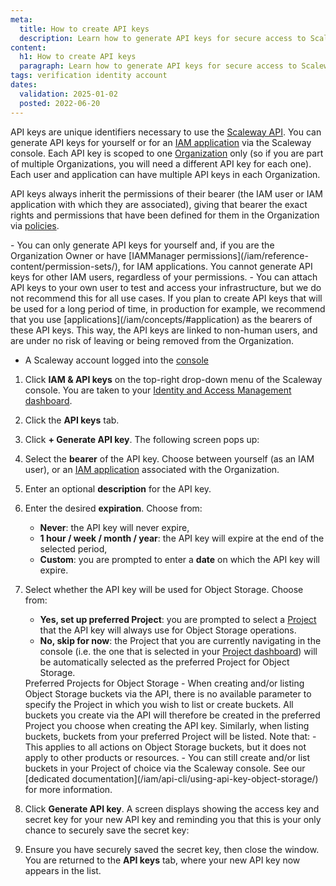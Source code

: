 ```yaml
---
meta:
  title: How to create API keys
  description: Learn how to generate API keys for secure access to Scaleway services.
content:
  h1: How to create API keys
  paragraph: Learn how to generate API keys for secure access to Scaleway services.
tags: verification identity account
dates:
  validation: 2025-01-02
  posted: 2022-06-20
---
```


API keys are unique identifiers necessary to use the [Scaleway API](https://www.scaleway.com/en/developers/api/). You can generate API keys for yourself or for an [IAM application](/iam/concepts/#application) via the Scaleway console. Each API key is scoped to one [Organization](/iam/concepts/#organization) only (so if you are part of multiple Organizations, you will need a different API key for each one). Each user and application can have multiple API keys in each Organization.

API keys always inherit the permissions of their bearer (the IAM user or IAM application with which they are associated), giving that bearer the exact rights and permissions that have been defined for them in the Organization via [policies](/iam/concepts/#policy).

<Message type="important">
  - You can only generate API keys for yourself and, if you are the Organization Owner or have [IAMManager permissions](/iam/reference-content/permission-sets/), for IAM applications. You cannot generate API keys for other IAM users, regardless of your permissions.
  - You can attach API keys to your own user to test and access your infrastructure, but we do not recommend this for all use cases.
</Message>

<Message type="tip">
  If you plan to create API keys that will be used for a long period of time, in production for example, we recommend that you use [applications](/iam/concepts/#application) as the bearers of these API keys. This way, the API keys are linked to non-human users, and are under no risk of leaving or being removed from the Organization.
</Message>

<Macro id="requirements" />

- A Scaleway account logged into the [console](https://console.scaleway.com)

1. Click **IAM & API keys** on the top-right drop-down menu of the Scaleway console. You are taken to your [Identity and Access Management dashboard](https://console.scaleway.com/iam/users).
    <Lightbox src="scaleway-iam-users-dashboard.webp" alt="" />

2. Click the **API keys** tab.
3. Click **+ Generate API key**. The following screen pops up:
    <Lightbox src="scaleway-generate-api-key-new.webp" alt="The image shows a pop-up in the Scaleway console where you can set up the API key bearer, the description, expiration date and whether the key will be used for Object Storage" />

4. Select the **bearer** of the API key. Choose between yourself (as an IAM user), or an [IAM application](/iam/concepts/#application) associated with the Organization.
5. Enter an optional **description** for the API key.
6. Enter the desired **expiration**. Choose from:
    - **Never**: the API key will never expire,
    - **1 hour / week / month / year**: the API key will expire at the end of the selected period,
    - **Custom**: you are prompted to enter a **date** on which the API key will expire.

7. Select whether the API key will be used for Object Storage. Choose from:
    - **Yes, set up preferred Project**: you are prompted to select a [Project](/iam/concepts/#project) that the API key will always use for Object Storage operations.
    - **No, skip for now**: the Project that you are currently navigating in the console (i.e. the one that is selected in your [Project dashboard](/organizations-and-projects/concepts/#project-dashboard)) will be automatically selected as the preferred Project for Object Storage.

    <Message type="note">
      Preferred Projects for Object Storage - When creating and/or listing Object Storage buckets via the API, there is no available parameter to specify the Project in which you wish to list or create buckets. All buckets you create via the API will therefore be created in the preferred Project you choose when creating the API key. Similarly, when listing buckets, buckets from your preferred Project will be listed.
      Note that:
        - This applies to all actions on Object Storage buckets, but it does not apply to other products or resources.
        - You can still create and/or list buckets in your Project of choice via the Scaleway console.
      See our [dedicated documentation](/iam/api-cli/using-api-key-object-storage/) for more information.
    </Message>

8. Click **Generate API key**. A screen displays showing the access key and secret key for your new API key and reminding you that this is your only chance to securely save the secret key:
    <Lightbox src="scaleway-generated-api-key-new.webp" alt="" />

9. Ensure you have securely saved the secret key, then close the window. You are returned to the **API keys** tab, where your new API key now appears in the list.

